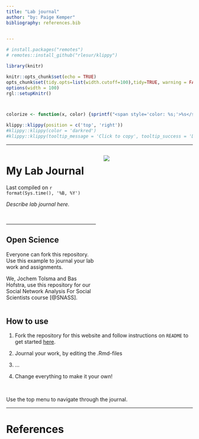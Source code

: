 ```yaml
---
title: "Lab journal"
author: "by: Paige Kemper"
bibliography: references.bib

 
---
```





```r
# install.packages("remotes")
# remotes::install_github("rlesur/klippy")
``` 

```r
library(knitr)

knitr::opts_chunk$set(echo = TRUE)
opts_chunk$set(tidy.opts=list(width.cutoff=100),tidy=TRUE, warning = FALSE, message = FALSE,comment = "#>", cache=TRUE, class.source=c("test"), class.output=c("test2"))
options(width = 100)
rgl::setupKnitr()



colorize <- function(x, color) {sprintf("<span style='color: %s;'>%s</span>", color, x) }

```

```r
klippy::klippy(position = c('top', 'right'))
#klippy::klippy(color = 'darkred')
#klippy::klippy(tooltip_message = 'Click to copy', tooltip_success = 'Done')
```




----

<!--- This is the best way to write a comment. 
It also demonstrate, you can add html directly in your rmarkdown file. See: https://www.w3schools.com/html/html_comments.asp ---> 


<!--- to use a multi column page we use Pandoc's fenced Div. 
see here: https://bookdown.org/yihui/rmarkdown-cookbook/multi-column.html 
But please note, we are not here to make a beautiful website, our intention is just to have a quick lab journal up and running ---> 

:::: {.columns}
::: {.column width="50%"}

# My Lab Journal
Last compiled on `r format(Sys.time(), '%B, %Y')`  

*Describe lab journal here.*

<br>

----

## Open Science  

Everyone can fork this repository. Use this example to journal your lab work and assignments. 

We, Jochem Tolsma and Bas Hofstra, use this repository for our Social Network Analysis For Social Scientists course [@SNASS]. <!--- this is a reference, stored in references.bib. It will be automatically added at the bottom of the page --->


:::

::: {.column width="50%"}




![](images/cover.jpg)


:::
::::


## How to use

1. Fork the repository for this website and follow instructions on `README` to get started [here](https://github.com/JochemTolsma/labjournal).  

2. Journal your work, by editing the .Rmd-files

3. ...

4. Change everything to make it your own!


<br>

Use the top menu to navigate through the journal.


----

# References




